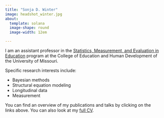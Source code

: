 ```yaml
---
title: "Sonja D. Winter"
image: headshot_winter.jpg
about:
  template: solana
  image-shape: round
  image-width: 12em

---
```


I am an assistant professor in the [Statistics, Measurement, and Evaluation in Education](https://education.missouri.edu/educational-school-counseling-psychology/degrees-programs/statistics-measurement-evaluation-education/) program at the College of Education and Human Development of the University of Missouri. 

Specific research interests include:

* Bayesian methods
* Structural equation modeling
* Longitudinal data
* Measurement

You can find an overview of my publications and talks by clicking on the links above. You can also look at my [full CV](static/winter_cv_2023.pdf).
